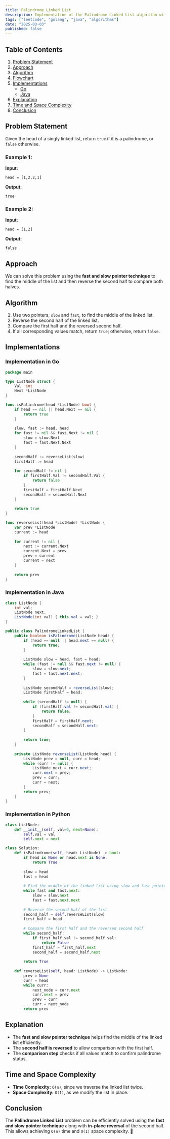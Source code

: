```yaml
---
title: Palindrome Linked List
description: Implementation of the Palindrome Linked List algorithm with Go and Java.
tags: ["leetcode", "golang", "java", "algorithms"]
date: "2025-03-03"
published: false
---
```


## Table of Contents

1. [Problem Statement](#problem-statement)
2. [Approach](#approach)
3. [Algorithm](#algorithm)
4. [Flowchart](#flowchart)
5. [Implementations](#implementations)
   - [Go](#implementation-in-go)
   - [Java](#implementation-in-java)
6. [Explanation](#explanation)
7. [Time and Space Complexity](#time-and-space-complexity)
8. [Conclusion](#conclusion)

## Problem Statement

Given the head of a singly linked list, return `true` if it is a palindrome, or `false` otherwise.

### Example 1:

**Input:**
```
head = [1,2,2,1]
```
**Output:**
```
true
```

### Example 2:

**Input:**
```
head = [1,2]
```
**Output:**
```
false
```

## Approach

We can solve this problem using the **fast and slow pointer technique** to find the middle of the list and then reverse the second half to compare both halves.

## Algorithm

1. Use two pointers, `slow` and `fast`, to find the middle of the linked list.
2. Reverse the second half of the linked list.
3. Compare the first half and the reversed second half.
4. If all corresponding values match, return `true`; otherwise, return `false`.

## Implementations

### Implementation in Go

```go
package main

type ListNode struct {
    Val  int
    Next *ListNode
}

func isPalindrome(head *ListNode) bool {
    if head == nil || head.Next == nil {
        return true
    }
    
    slow, fast := head, head
    for fast != nil && fast.Next != nil {
        slow = slow.Next
        fast = fast.Next.Next
    }
    
    secondHalf := reverseList(slow)
    firstHalf := head
    
    for secondHalf != nil {
        if firstHalf.Val != secondHalf.Val {
            return false
        }
        firstHalf = firstHalf.Next
        secondHalf = secondHalf.Next
    }
    
    return true
}

func reverseList(head *ListNode) *ListNode {
    var prev *ListNode
    current := head
    
    for current != nil {
        next := current.Next
        current.Next = prev
        prev = current
        current = next
    }
    
    return prev
}
```

### Implementation in Java

```java
class ListNode {
    int val;
    ListNode next;
    ListNode(int val) { this.val = val; }
}

public class PalindromeLinkedList {
    public boolean isPalindrome(ListNode head) {
        if (head == null || head.next == null) {
            return true;
        }
        
        ListNode slow = head, fast = head;
        while (fast != null && fast.next != null) {
            slow = slow.next;
            fast = fast.next.next;
        }
        
        ListNode secondHalf = reverseList(slow);
        ListNode firstHalf = head;
        
        while (secondHalf != null) {
            if (firstHalf.val != secondHalf.val) {
                return false;
            }
            firstHalf = firstHalf.next;
            secondHalf = secondHalf.next;
        }
        
        return true;
    }
    
    private ListNode reverseList(ListNode head) {
        ListNode prev = null, curr = head;
        while (curr != null) {
            ListNode next = curr.next;
            curr.next = prev;
            prev = curr;
            curr = next;
        }
        return prev;
    }
}
```

### Implementation in Python

```python
class ListNode:
    def __init__(self, val=0, next=None):
        self.val = val
        self.next = next

class Solution:
    def isPalindrome(self, head: ListNode) -> bool:
        if head is None or head.next is None:
            return True
        
        slow = head
        fast = head
        
        # Find the middle of the linked list using slow and fast pointers
        while fast and fast.next:
            slow = slow.next
            fast = fast.next.next
        
        # Reverse the second half of the list
        second_half = self.reverseList(slow)
        first_half = head
        
        # Compare the first half and the reversed second half
        while second_half:
            if first_half.val != second_half.val:
                return False
            first_half = first_half.next
            second_half = second_half.next
        
        return True
    
    def reverseList(self, head: ListNode) -> ListNode:
        prev = None
        curr = head
        while curr:
            next_node = curr.next
            curr.next = prev
            prev = curr
            curr = next_node
        return prev
```




## Explanation

- The **fast and slow pointer technique** helps find the middle of the linked list efficiently.
- The **second half is reversed** to allow comparison with the first half.
- The **comparison step** checks if all values match to confirm palindrome status.

## Time and Space Complexity

- **Time Complexity:** `O(n)`, since we traverse the linked list twice.
- **Space Complexity:** `O(1)`, as we modify the list in place.

## Conclusion

The **Palindrome Linked List** problem can be efficiently solved using the **fast and slow pointer technique** along with **in-place reversal** of the second half. This allows achieving `O(n)` time and `O(1)` space complexity. 🚀

